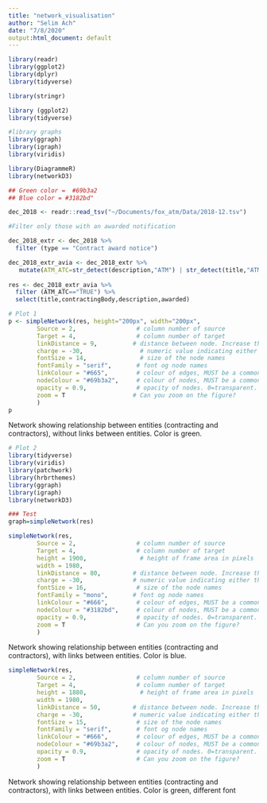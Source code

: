 ```yaml
---
title: "network_visualisation"
author: "Selim Ach"
date: "7/8/2020"
output:html_document: default
---
```


```r

library(readr)
library(ggplot2)
library(dplyr)
library(tidyverse)

library(stringr)

library (ggplot2)
library(tidyverse)

#library graphs
library(ggraph)
library(igraph)
library(viridis)

library(DiagrammeR)
library(networkD3)

## Green color =  #69b3a2
## Blue color = #3182bd"

dec_2018 <- readr::read_tsv("~/Documents/fox_atm/Data/2018-12.tsv")

#Filter only those with an awarded notification

dec_2018_extr <- dec_2018 %>% 
  filter (type == "Contract award notice")

dec_2018_extr_avia <- dec_2018_extr %>% 
   mutate(ATM_ATC=str_detect(description,"ATM") | str_detect(title,"ATM") | str_detect(title,pattern = "Air traffic") | str_detect(description,pattern = "Air") | str_detect(title,"ATC"))
        
res <- dec_2018_extr_avia %>% 
  filter (ATM_ATC=="TRUE") %>% 
  select(title,contractingBody,description,awarded)

# Plot 1
p <- simpleNetwork(res, height="200px", width="200px",
        Source = 2,                 # column number of source
        Target = 4,                 # column number of target
        linkDistance = 9,          # distance between node. Increase this value to have more space between nodes
        charge = -30,                # numeric value indicating either the strength of the node repulsion (negative value) or attraction (positive value)
        fontSize = 14,               # size of the node names
        fontFamily = "serif",       # font og node names
        linkColour = "#665",        # colour of edges, MUST be a common colour for the whole graph
        nodeColour = "#69b3a2",     # colour of nodes, MUST be a common colour for the whole graph
        opacity = 0.9,              # opacity of nodes. 0=transparent. 1=no transparency
        zoom = T                   # Can you zoom on the figure?
        )
p

```
Network showing relationship between entities (contracting and contractors), without links between entities. Color is green. 


```r

# Plot 2 
library(tidyverse)
library(viridis)
library(patchwork)
library(hrbrthemes)
library(ggraph)
library(igraph)
library(networkD3)

### Test
graph=simpleNetwork(res)

simpleNetwork(res,     
        Source = 2,                 # column number of source
        Target = 4,                 # column number of target
        height = 1900,               # height of frame area in pixels
        width = 1980,
        linkDistance = 80,         # distance between node. Increase this value to have more space between nodes
        charge = -30,              # numeric value indicating either the strength of the node repulsion (negative value) or attraction (positive value)
        fontSize = 16,              # size of the node names
        fontFamily = "mono",       # font og node names
        linkColour = "#666",        # colour of edges, MUST be a common colour for the whole graph
        nodeColour = "#3182bd",     # colour of nodes, MUST be a common colour for the whole graph
        opacity = 0.9,              # opacity of nodes. 0=transparent. 1=no transparency
        zoom = T                    # Can you zoom on the figure?
        )
```

Network showing relationship between entities (contracting and contractors), with links between entities. Color is blue. 


```r

simpleNetwork(res,   
        Source = 2,                 # column number of source
        Target = 4,                 # column number of target
        height = 1880,               # height of frame area in pixels
        width = 1980,
        linkDistance = 50,         # distance between node. Increase this value to have more space between nodes
        charge = -30,              # numeric value indicating either the strength of the node repulsion (negative value) or attraction (positive value)
        fontSize = 15,              # size of the node names
        fontFamily = "serif",       # font og node names
        linkColour = "#666",        # colour of edges, MUST be a common colour for the whole graph
        nodeColour = "#69b3a2",     # colour of nodes, MUST be a common colour for the whole graph
        opacity = 0.9,              # opacity of nodes. 0=transparent. 1=no transparency
        zoom = T                    # Can you zoom on the figure?
        )
```

Network showing relationship between entities (contracting and contractors), with links between entities. Color is green, different font 

